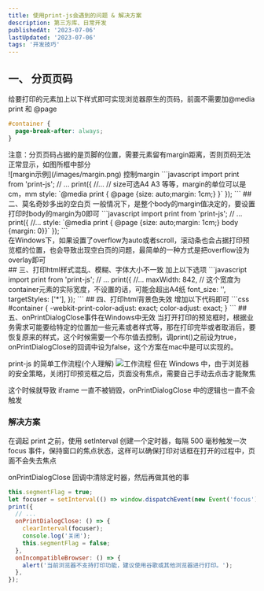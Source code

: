 ```yaml
---
title: 使用print-js会遇到的问题 & 解决方案
description: 第三方库、日常开发
publishedAt: '2023-07-06'
lastUpdated: '2023-07-06'
tags: '开发技巧'
---
```


## 一、 分页页码

给要打印的元素加上以下样式即可实现浏览器原生的页码，前面不需要加@media print 和 @page

```css
#container {
  page-break-after: always;
}
```

<div class='mdx-container warn'>
  注意：分页页码占据的是页脚的位置，需要元素留有margin距离，否则页码无法正常显示，如图所框中部分
</div>
![margin示例](/images/margin.png)
控制margin
```javascript
import print from 'print-js';
// ... 
print({
	//...
  // size可选A4 A3 等等，margin的单位可以是cm，mm
  style: `@media print { @page {size: auto;margin: 1cm;} }`
});
```
## 二、莫名奇妙多出的空白页
一般情况下，是整个body的margin值决定的，要设置打印时body的margin为0即可
```javascript
import print from 'print-js';
// ... 
print({
	//...
  style: `@media print { @page {size: auto;margin: 1cm;} body {margin: 0}}`
});
```
<div class='mdx-container success'>
  在Windows下，如果设置了overflow为auto或者scroll，滚动条也会占据打印预览框的位置，也会导致出现空白页的问题，最简单的一种方式是把overflow设为overlay即可
</div>
## 三、打印html样式混乱、模糊、字体大小不一致
加上以下选项
```javascript
import print from 'print-js';
// ... 
print({
	//...
  maxWidth: 842, // 这个宽度为container元素的实际宽度，不设置的话，可能会超出A4纸
  font_size: '',
	targetStyles: ['*'],
});
```
## 四、打印html背景色失效
增加以下代码即可
```css
#container {
	-webkit-print-color-adjust: exact;
  color-adjust: exact;
}
```
## 五、onPrintDialogClose事件在Windows中无效
当打开打印的预览框时，根据业务需求可能要给特定的位置加一些元素或者样式等，那在打印完毕或者取消后，要恢复原来的样式，这个时候需要一个布尔值去控制，调print()之前设为true，onPrintDialogClose的回调中设为false，这个方案在mac中是可以实现的。

print-js 的简单工作流程(个人理解)
![工作流程](/images/draw.png)
但在 Windows 中，由于浏览器的安全策略，关闭打印预览框之后，页面没有焦点，需要自己手动去点击才能聚焦

这个时候就导致 iframe 一直不被销毁，onPrintDialogClose 中的逻辑也一直不会触发

### 解决方案

在调起 print 之前，使用 setInterval 创建一个定时器，每隔 500 毫秒触发一次 focus 事件，保持窗口的焦点状态，这样可以确保打印对话框在打开的过程中，页面不会失去焦点

onPrintDialogClose 回调中清除定时器，然后再做其他的事

```javascript
this.segmentFlag = true;
let focuser = setInterval(() => window.dispatchEvent(new Event('focus')), 500);
print({
  // ...
  onPrintDialogClose: () => {
    clearInterval(focuser);
    console.log('关闭');
    this.segmentFlag = false;
  },
  onIncompatibleBrowser: () => {
    alert('当前浏览器不支持打印功能，建议使用谷歌或其他浏览器进行打印。');
  },
});
```
